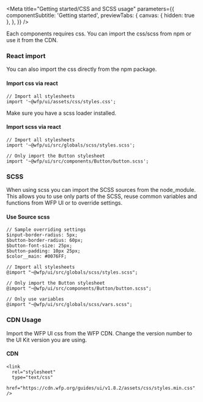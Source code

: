 
<Meta
  title="Getting started/CSS and SCSS usage"
  parameters={{
    componentSubtitle: 'Getting started',
    previewTabs: {
      canvas: { hidden: true },
    },
  }}
/>

Each components requires css. You can import the css/scss from npm or use it from the CDN.

### React import

You can also import the css directly from the npm package.

#### Import css via react

```
// Import all stylesheets
import '~@wfp/ui/assets/css/styles.css';

```

Make sure you have a scss loader installed.

#### Import scss via react

```
// Import all stylesheets
import '~@wfp/ui/src/globals/scss/styles.scss';

// Only import the Button stylesheet
import '~@wfp/ui/src/components/Button/button.scss';

```

### SCSS

When using scss you can import the SCSS sources from the node_module. This allows you to use only parts of the SCSS, reuse common variables and functions from WFP UI or to override settings.

#### Use Source scss

```
// Sample overriding settings
$input-border-radius: 5px;
$button-border-radius: 60px;
$button-font-size: 25px;
$button-padding: 10px 25px;
$color__main: #0076FF;

// Import all stylesheets
@import "~@wfp/ui/src/globals/scss/styles.scss";

// Only import the Button stylesheet
@import "~@wfp/ui/src/components/Button/button.scss";

// Only use variables
@import "~@wfp/ui/src/globals/scss/vars.scss";
```

### CDN Usage

Import the WFP UI css from the WFP CDN. Change the version number to the UI Kit version you are using.

#### CDN

```
<link
  rel="stylesheet"
  type="text/css"
  href="https://cdn.wfp.org/guides/ui/v1.8.2/assets/css/styles.min.css"
/>
```

